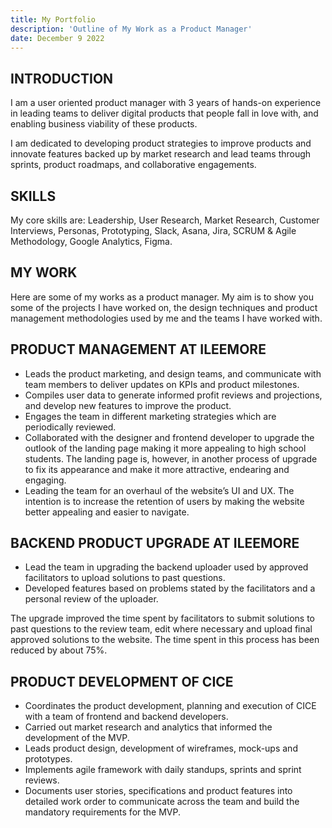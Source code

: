 ```yaml
---
title: My Portfolio
description: 'Outline of My Work as a Product Manager'
date: December 9 2022
---
```


## INTRODUCTION

I am a user oriented product manager with 3 years of hands-on experience in leading teams to deliver digital products that people fall in love with, and enabling business viability of these products.

I am dedicated to developing product strategies to improve products and innovate features backed up by market research and lead teams through sprints, product roadmaps, and collaborative engagements.

## SKILLS

My core skills are: Leadership, User Research, Market Research, Customer Interviews, Personas, Prototyping, Slack, Asana, Jira, SCRUM & Agile Methodology, Google Analytics, Figma.

## MY WORK

Here are some of my works as a product manager. My aim is to show you some of the projects I have worked on, the design techniques and product management methodologies used by me and the teams I have worked with.

## PRODUCT MANAGEMENT AT ILEEMORE

* Leads the product marketing, and design teams, and communicate with team members to deliver updates on KPIs and product milestones.
* Compiles user data to generate informed profit reviews and projections, and develop new features to improve the product. 
* Engages the team in different marketing strategies which are periodically reviewed.
* Collaborated with the designer and frontend developer to upgrade the outlook of the landing page making it more appealing to high school students. The landing page is, however, in another process of upgrade to fix its appearance and make it more attractive, endearing and engaging.
* Leading the team for an overhaul of the website’s UI and UX. The intention is to increase the retention of users by making the website better appealing and easier to navigate.

## BACKEND PRODUCT UPGRADE AT ILEEMORE

* Lead the team in upgrading the backend uploader used by approved facilitators to upload solutions to past questions.
* Developed features based on problems stated by the facilitators and a personal review of the uploader.

The upgrade improved the time spent by facilitators to submit solutions to past questions to the review team, edit where necessary and upload final approved solutions to the website. The time spent in this process has been reduced by about 75%.

## PRODUCT DEVELOPMENT OF CICE

* Coordinates the product development, planning and execution of CICE with a team of frontend and backend developers.
* Carried out market research and analytics that informed the development of the MVP.
* Leads product design, development of wireframes, mock-ups and prototypes.
* Implements agile framework with daily standups, sprints and sprint reviews.
* Documents user stories, specifications and product features into detailed work order to communicate across the team and build the mandatory requirements for the MVP.

